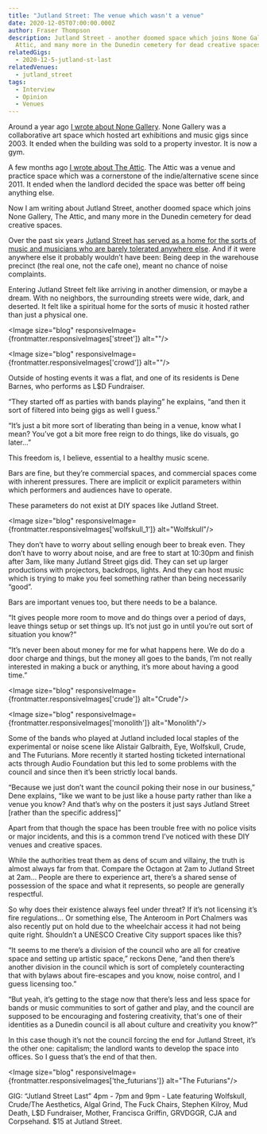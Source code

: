```yaml
---
title: "Jutland Street: The venue which wasn't a venue"
date: 2020-12-05T07:00:00.000Z
author: Fraser Thompson
description: Jutland Street - another doomed space which joins None Gallery, The
  Attic, and many more in the Dunedin cemetery for dead creative spaces.
relatedGigs:
  - 2020-12-5-jutland-st-last
relatedVenues:
  - jutland_street
tags:
  - Interview
  - Opinion
  - Venues
---
```



Around a year ago [I wrote about None Gallery](/blog/goodbye_none/). None Gallery was a collaborative art space which hosted art exhibitions and music gigs since 2003. It ended when the building was sold to a property investor. It is now a gym.

A few months ago [I wrote about The Attic](/blog/%E2%80%9Cmusic_has_to_go_somewhere%E2%80%9D_the_attic_and_the_value_of_practice_spaces/). The Attic was a venue and practice space which was a cornerstone of the indie/alternative scene since 2011. It ended when the landlord decided the space was better off being anything else.

Now I am writing about Jutland Street, another doomed space which joins None Gallery, The Attic, and many more in the Dunedin cemetery for dead creative spaces.

Over the past six years [Jutland Street has served as a home for the sorts of music and musicians who are barely tolerated anywhere else](/venues/jutland_street/). And if it were anywhere else it probably wouldn’t have been: Being deep in the warehouse precinct (the real one, not the cafe one), meant no chance of noise complaints.

Entering Jutland Street felt like arriving in another dimension, or maybe a dream. With no neighbors, the surrounding streets were wide, dark, and deserted. It felt like a spiritual home for the sorts of music it hosted rather than just a physical one.

<Image size="blog" responsiveImage={frontmatter.responsiveImages['street']} alt=""/>

<Image size="blog" responsiveImage={frontmatter.responsiveImages['crowd']} alt=""/>

Outside of hosting events it was a flat, and one of its residents is Dene Barnes, who performs as L\$D Fundraiser.

“They started off as parties with bands playing” he explains, “and then it sort of filtered into being gigs as well I guess.”

“It’s just a bit more sort of liberating than being in a venue, know what I mean? You’ve got a bit more free reign to do things, like do visuals, go later…”

This freedom is, I believe, essential to a healthy music scene.

Bars are fine, but they’re commercial spaces, and commercial spaces come with inherent pressures. There are implicit or explicit parameters within which performers and audiences have to operate.

These parameters do not exist at DIY spaces like Jutland Street.

<Image size="blog" responsiveImage={frontmatter.responsiveImages['wolfskull_1']} alt="Wolfskull"/>

They don’t have to worry about selling enough beer to break even. They don’t have to worry about noise, and are free to start at 10:30pm and finish after 3am, like many Jutland Street gigs did. They can set up larger productions with projectors, backdrops, lights. And they can host music which is trying to make you feel something rather than being necessarily “good”.

Bars are important venues too, but there needs to be a balance.

“It gives people more room to move and do things over a period of days, leave things setup or set things up. It’s not just go in until you’re out sort of situation you know?”

“It’s never been about money for me for what happens here. We do do a door charge and things, but the money all goes to the bands, I’m not really interested in making a buck or anything, it’s more about having a good time.”

<Image size="blog" responsiveImage={frontmatter.responsiveImages['crude']} alt="Crude"/>

<Image size="blog" responsiveImage={frontmatter.responsiveImages['monolith']} alt="Monolith"/>

Some of the bands who played at Jutland included local staples of the experimental or noise scene like Alistair Galbraith, Eye, Wolfskull, Crude, and The Futurians. More recently it started hosting ticketed international acts through Audio Foundation but this led to some problems with the council and since then it’s been strictly local bands.

“Because we just don’t want the council poking their nose in our business,” Dene explains, “like we want to be just like a house party rather than like a venue you know? And that’s why on the posters it just says Jutland Street [rather than the specific address]”

Apart from that though the space has been trouble free with no police visits or major incidents, and this is a common trend I’ve noticed with these DIY venues and creative spaces.

While the authorities treat them as dens of scum and villainy, the truth is almost always far from that. Compare the Octagon at 2am to Jutland Street at 2am... People are there to experience art, there’s a shared sense of possession of the space and what it represents, so people are generally respectful.

So why does their existence always feel under threat? If it’s not licensing it’s fire regulations… Or something else, The Anteroom in Port Chalmers was also recently put on hold due to the wheelchair access it had not being quite right. Shouldn’t a UNESCO Creative City support spaces like this?

“It seems to me there’s a division of the council who are all for creative space and setting up artistic space,” reckons Dene, “and then there’s another division in the council which is sort of completely counteracting that with bylaws about fire-escapes and you know, noise control, and I guess licensing too.”

“But yeah, it’s getting to the stage now that there’s less and less space for bands or music communities to sort of gather and play, and the council are supposed to be encouraging and fostering creativity, that's one of their identities as a Dunedin council is all about culture and creativity you know?”

In this case though it’s not the council forcing the end for Jutland Street, it’s the other one: capitalism; the landlord wants to develop the space into offices. So I guess that’s the end of that then.

<Image size="blog" responsiveImage={frontmatter.responsiveImages['the_futurians']} alt="The Futurians"/>

GIG: “Jutland Street Last” 4pm - 7pm and 9pm - Late featuring Wolfskull, Crude/The Aesthetics, Algal Grind, The Fuck Chairs, Stephen Kilroy, Mud Death, L$D Fundraiser, Mother, Francisca Griffin, GRVDGGR, CJA and Corpsehand. $15 at Jutland Street.
